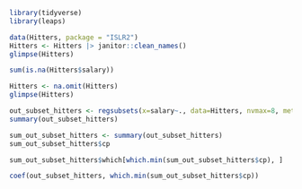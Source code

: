 ```r
library(tidyverse)
library(leaps)

data(Hitters, package = "ISLR2")
Hitters <- Hitters |> janitor::clean_names()
glimpse(Hitters)
```

```r
sum(is.na(Hitters$salary))
```

```r
Hitters <- na.omit(Hitters)
glimpse(Hitters)
```

```r
out_subset_hitters <- regsubsets(x=salary~., data=Hitters, nvmax=8, method="exhaustive")
summary(out_subset_hitters)
```

```r
sum_out_subset_hitters <- summary(out_subset_hitters)
sum_out_subset_hitters$cp
```

```r
sum_out_subset_hitters$which[which.min(sum_out_subset_hitters$cp), ]
```

```r
coef(out_subset_hitters, which.min(sum_out_subset_hitters$cp))
```

